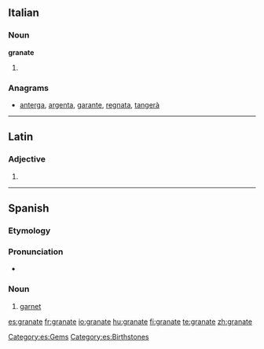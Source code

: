 ==Italian==

===Noun===
'''granate''' {{f}}

# {{plural of|granata|lang=it}}

===Anagrams===
* [[anterga#Italian|anterga]], [[argenta#Italian|argenta]], [[garante#Italian|garante]], [[regnata#Italian|regnata]], [[tangerà#Italian|tangerà]]

----

==Latin==

===Adjective===
{{la-adj-form|granāte}}

# {{inflection of|granatus|granātus|voc|m|s|lang=la}}

----

==Spanish==
{{wikipedia|lang=es|Granate (mineral)}}
===Etymology===
{{rfe|lang=es}}

===Pronunciation===
* {{IPA|/ɡɾa̠ˈna̠te̞/|lang=es}}

===Noun===
{{es-noun|m}}

# [[garnet]]

[[Category:es:Gems]]
[[Category:es:Birthstones]]

[[es:granate]]
[[fr:granate]]
[[io:granate]]
[[hu:granate]]
[[fi:granate]]
[[te:granate]]
[[zh:granate]]